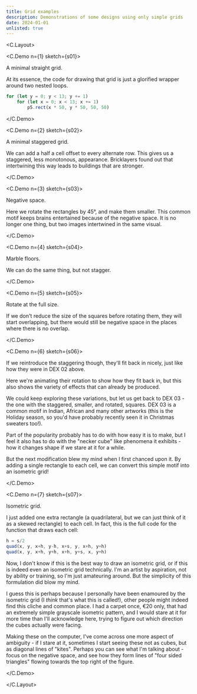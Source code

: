 ```yaml
---
title: Grid examples
description: Demonstrations of some designs using only simple grids
date: 2024-01-01
unlisted: true
---
```



<C.Layout>

<C.Demo n={1} sketch={s01}>

A minimal straight grid.

At its essence, the code for drawing that grid is just a glorified wrapper
around two nested loops.

```typescript
for (let y = 0; y < 13; y += 1)
    for (let x = 0; x < 13; x += 1)
        p5.rect(x * 50, y * 50, 50, 50)
```

</C.Demo>

<C.Demo n={2} sketch={s02}>

A minimal staggered grid.

We can add a half a cell offset to every alternate row. This gives us a
staggered, less monotonous, appearance. Bricklayers found out that intertwining
this way leads to buildings that are stronger.

</C.Demo>

<C.Demo n={3} sketch={s03}>

Negative space.

Here we rotate the rectangles by 45°, and make them smaller. This common motif
keeps brains entertained because of the negative space. It is no longer one
thing, but two images intertwined in the same visual.

</C.Demo>

<C.Demo n={4} sketch={s04}>

Marble floors.

We can do the same thing, but not stagger.

</C.Demo>

<C.Demo n={5} sketch={s05}>

Rotate at the full size.

If we don't reduce the size of the squares before rotating them, they will start
overlapping, but there would still be negative space in the places where there
is no overlap.

</C.Demo>

<C.Demo n={6} sketch={s06}>

If we reintroduce the staggering though, they'll fit back in nicely, just like
how they were in DEX 02 above.

Here we're animating their rotation to show how they fit back in, but this also
shows the variety of effects that can already be produced.

We could keep exploring these variations, but let us get back to DEX 03 - the
one with the staggered, smaller, and rotated, squares. DEX 03 is a common motif
in Indian, African and many other artworks (this is the Holiday season, so you'd
have probably recently seen it in Christmas sweaters too!).

Part of the popularity probably has to do with how easy it is to make, but I
feel it also has to do with the "necker cube" like phenomena it exhibits - how
it changes shape if we stare at it for a while.

But the next modification blew my mind when I first chanced upon it. By adding a
single rectangle to each cell, we can convert this simple motif into an
isometric grid!

</C.Demo>

<C.Demo n={7} sketch={s07}>

Isometric grid.

I just added one extra rectangle (a quadrilateral, but we can just think of it
as a skewed rectangle) to each cell. In fact, this is the full code for the
function that draws each cell:

```typescript
h = s/2
quad(x, y, x+h, y-h, x+s, y, x+h, y+h)
quad(x, y, x+h, y+h, x+h, y+s, x, y+h)
```

Now, I don't know if this is the best way to draw an isometric grid, or if this
is indeed even an isometric grid technically. I'm an artist by aspiration, not
by ability or training, so I'm just amateuring around. But the simplicity of
this formulation did blow my mind.

I guess this is perhaps because I personally have been enamoured by the
isometric grid (I _think_ that's what this is called!), other people might
indeed find this cliche and common place. I had a carpet once, €20 only, that
had an extremely simple grayscale isometric pattern, and I would stare at it for
more time than I'll acknowledge here, trying to figure out which direction the
cubes actually were facing.

Making these on the computer, I've come across one more aspect of ambiguity - if
I stare at it, sometimes I start seeing these not as cubes, but as diagonal
lines of "kites". Perhaps you can see what I'm talking about - focus on the
negative space, and see how they form lines of "four sided triangles" flowing
towards the top right of the figure.

</C.Demo>

</C.Layout>
